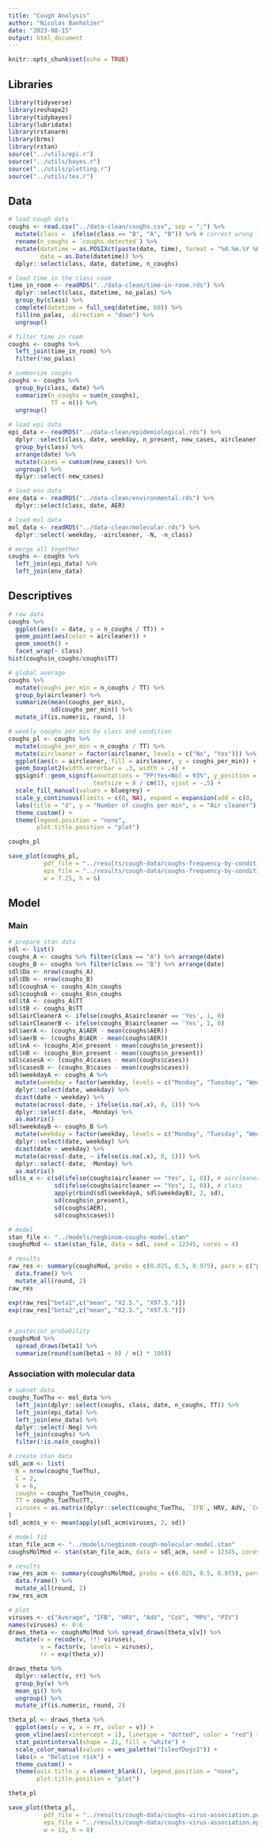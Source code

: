 ```yaml
---
title: "Cough Analysis"
author: "Nicolas Banholzer"
date: "2023-08-15"
output: html_document
---
```


```r
knitr::opts_chunk$set(echo = TRUE)
```

## Libraries

```r
library(tidyverse)
library(reshape2)
library(tidybayes)
library(lubridate)
library(rstanarm)
library(brms)
library(rstan)
source("../utils/epi.r")
source("../utils/bayes.r")
source("../utils/plotting.r")
source("../utils/tex.r")
```

## Data

```r
# load cough data 
coughs <- read.csv("../data-clean/coughs.csv", sep = ";") %>%
  mutate(class =  ifelse(class == "B", "A", "B")) %>% # correct wrong label by Simon who put Kontrollklasse 3a=A instead of Kontrollklasse 3a=B
  rename(n_coughs = `coughs.detected`) %>%
  mutate(datetime = as.POSIXct(paste(date, time), format = "%d.%m.%Y %H:%M:%S"),
         date = as.Date(datetime)) %>%
  dplyr::select(class, date, datetime, n_coughs)

# load time in the class room
time_in_room <- readRDS("../data-clean/time-in-room.rds") %>%
  dplyr::select(class, datetime, no_palas) %>%
  group_by(class) %>%
  complete(datetime = full_seq(datetime, 60)) %>%
  fill(no_palas, .direction = "down") %>%
  ungroup()

# filter time in room
coughs <- coughs %>%
  left_join(time_in_room) %>%
  filter(!no_palas) 

# summarize coughs
coughs <- coughs %>%
  group_by(class, date) %>%
  summarize(n_coughs = sum(n_coughs),
            TT = n()) %>%
  ungroup()
  
# load epi data 
epi_data <- readRDS("../data-clean/epidemiological.rds") %>%
  dplyr::select(class, date, weekday, n_present, new_cases, aircleaner) %>%
  group_by(class) %>%
  arrange(date) %>%
  mutate(cases = cumsum(new_cases)) %>%
  ungroup() %>%
  dplyr::select(-new_cases)

# load env data
env_data <- readRDS("../data-clean/environmental.rds") %>%
  dplyr::select(class, date, AER)

# load mol data
mol_data <- readRDS("../data-clean/molecular.rds") %>%
  dplyr::select(-weekday, -aircleaner, -N, -n_class)

# merge all together
coughs <- coughs %>%
  left_join(epi_data) %>%
  left_join(env_data) 
```


## Descriptives

```r
# raw data
coughs %>%
  ggplot(aes(x = date, y = n_coughs / TT)) +
  geom_point(aes(color = aircleaner)) +
  geom_smooth() +
  facet_wrap(~ class)
hist(coughs$n_coughs/coughs$TT)

# global average
coughs %>%
  mutate(coughs_per_min = n_coughs / TT) %>%
  group_by(aircleaner) %>%
  summarize(mean(coughs_per_min),
            sd(coughs_per_min)) %>%
  mutate_if(is.numeric, round, 1)

# weekly coughs per min by class and condition
coughs_pl <- coughs %>%
  mutate(coughs_per_min = n_coughs / TT) %>%
  mutate(aircleaner = factor(aircleaner, levels = c("No", "Yes"))) %>%
  ggplot(aes(x = aircleaner, fill = aircleaner, y = coughs_per_min)) +
  geom_boxplot2(width.errorbar = .3, width = .4) +
  ggsignif::geom_signif(annotations = "PP(Yes<No) = 93%", y_position = 6.25, xmin = 1, xmax = 2, 
                        textsize = 8 / cm(1), vjust = -.5) +
  scale_fill_manual(values = bluegrey) +
  scale_y_continuous(limits = c(0, NA), expand = expansion(add = c(0, .66))) +
  labs(title = "d", y = "Number of coughs per min", x = "Air cleaner") +
  theme_custom() +
  theme(legend.position = "none",
        plot.title.position = "plot") 

coughs_pl

save_plot(coughs_pl, 
          pdf_file = "../results/cough-data/coughs-frequency-by-condition.pdf", 
          eps_file = "../results/cough-data/coughs-frequency-by-condition.eps", 
          w = 7.25, h = 6)
```


## Model

### Main

```r
# prepare stan data
sdl <- list()
coughs_A <- coughs %>% filter(class == "A") %>% arrange(date)
coughs_B <- coughs %>% filter(class == "B") %>% arrange(date)
sdl$Da <- nrow(coughs_A)
sdl$Db <- nrow(coughs_B)
sdl$coughsA <- coughs_A$n_coughs
sdl$coughsB <- coughs_B$n_coughs
sdl$tA <- coughs_A$TT
sdl$tB <- coughs_B$TT
sdl$airCleanerA <- ifelse(coughs_A$aircleaner == 'Yes', 1, 0)
sdl$airCleanerB <- ifelse(coughs_B$aircleaner == 'Yes', 1, 0)
sdl$aerA <- (coughs_A$AER - mean(coughs$AER)) 
sdl$aerB <- (coughs_B$AER - mean(coughs$AER))
sdl$nA <- (coughs_A$n_present - mean(coughs$n_present)) 
sdl$nB <- (coughs_B$n_present - mean(coughs$n_present)) 
sdl$casesA <- (coughs_A$cases - mean(coughs$cases)) 
sdl$casesB <- (coughs_B$cases - mean(coughs$cases)) 
sdl$weekdayA <- coughs_A %>%
  mutate(weekday = factor(weekday, levels = c("Monday", "Tuesday", "Wednesday", "Thursday", "Friday"))) %>%
  dplyr::select(date, weekday) %>%
  dcast(date ~ weekday) %>%
  mutate(across(-date, ~ ifelse(is.na(.x), 0, 1))) %>%
  dplyr::select(-date, -Monday) %>%
  as.matrix()
sdl$weekdayB <- coughs_B %>%
  mutate(weekday = factor(weekday, levels = c("Monday", "Tuesday", "Wednesday", "Thursday", "Friday"))) %>%
  dplyr::select(date, weekday) %>%
  dcast(date ~ weekday) %>%
  mutate(across(-date, ~ ifelse(is.na(.x), 0, 1))) %>%
  dplyr::select(-date, -Monday) %>%
  as.matrix()
sdl$s_x <- c(sd(ifelse(coughs$aircleaner == "Yes", 1, 0)), # aircleaner
             sd(ifelse(coughs$aircleaner == "Yes", 1, 0)), # class
             apply(rbind(sdl$weekdayA, sdl$weekdayB), 2, sd),
             sd(coughs$n_present),
             sd(coughs$AER),
             sd(coughs$cases))

# model
stan_file <- "../models/negbinom-coughs-model.stan"
coughsMod <- stan(stan_file, data = sdl, seed = 12345, cores = 4)

# results
raw_res <- summary(coughsMod, probs = c(0.025, 0.5, 0.975), pars = c("phi", "beta0", "beta1", "beta2", "beta3", "beta4", "beta5", "beta6"))$summary %>%
  data.frame() %>%
  mutate_all(round, 2) 
raw_res

exp(raw_res["beta1",c("mean", "X2.5.", "X97.5.")])
exp(raw_res["beta2",c("mean", "X2.5.", "X97.5.")])


# posterior probability
coughsMod %>%
  spread_draws(beta1) %>%
  summarize(round(sum(beta1 < 0) / n() * 100))
```

### Association with molecular data

```r
# subset data
coughs_TueThu <- mol_data %>%
  left_join(dplyr::select(coughs, class, date, n_coughs, TT)) %>%
  left_join(epi_data) %>%
  left_join(env_data) %>%
  dplyr::select(-Neg) %>%
  left_join(coughs) %>%
  filter(!is.na(n_coughs))

# create stan data
sdl_acm <- list(
  N = nrow(coughs_TueThu),
  C = 2,
  V = 6,
  coughs = coughs_TueThu$n_coughs,
  TT = coughs_TueThu$TT,
  viruses = as.matrix(dplyr::select(coughs_TueThu, `IFB`, HRV, AdV, `CoV`, MPV, PIV))
)
sdl_acm$s_v <- mean(apply(sdl_acm$viruses, 2, sd))

# model fit
stan_file_acm <- "../models/negbinom-cough-molecular-model.stan"
coughsMolMod <- stan(stan_file_acm, data = sdl_acm, seed = 12345, cores = 4)

# results
raw_res_acm <- summary(coughsMolMod, probs = c(0.025, 0.5, 0.975), pars = c("phi", "beta0", "theta", "theta_v", "tau"))$summary %>%
  data.frame() %>%
  mutate_all(round, 2) 
raw_res_acm

# plot
viruses <- c("Average", "IFB", "HRV", "AdV", "CoV", "MPV", "PIV")
names(viruses) <- 0:6
draws_theta <- coughsMolMod %>% spread_draws(theta_v[v]) %>%
  mutate(v = recode(v, !!! viruses),
         v = factor(v, levels = viruses),
         rr = exp(theta_v))

draws_theta %>%
  dplyr::select(v, rr) %>%
  group_by(v) %>%
  mean_qi() %>%
  ungroup() %>%
  mutate_if(is.numeric, round, 2)

theta_pl <- draws_theta %>%
  ggplot(aes(y = v, x = rr, color = v)) +
  geom_vline(aes(xintercept = 1), linetype = "dotted", color = "red") +
  stat_pointinterval(shape = 21, fill = "white") +
  scale_color_manual(values = wes_palette("IsleofDogs1")) +
  labs(x = "Relative risk") +
  theme_custom() +
  theme(axis.title.y = element_blank(), legend.position = "none",
        plot.title.position = "plot")

theta_pl

save_plot(theta_pl, 
          pdf_file = "../results/cough-data/coughs-virus-association.pdf", 
          eps_file = "../results/cough-data/coughs-virus-association.eps", 
          w = 12, h = 8)
```